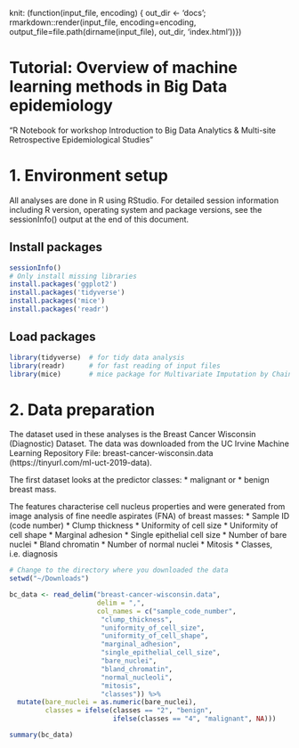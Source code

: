 knit: (function(input_file, encoding) {
  out_dir <- 'docs';
  rmarkdown::render(input_file,
 encoding=encoding,
 output_file=file.path(dirname(input_file), out_dir, 'index.html'))})

# Tutorial: Overview of machine learning methods in Big Data epidemiology

"R Notebook for workshop Introduction to Big Data Analytics & Multi-site Retrospective Epidemiological Studies"

# 1. Environment setup

All analyses are done in R using RStudio. For detailed session information including R version, operating system and package versions, see the sessionInfo() output at the end of this document.

## Install packages

```r
sessionInfo()
# Only install missing libraries
install.packages('ggplot2')
install.packages('tidyverse')
install.packages('mice')
install.packages('readr')
```

## Load packages

```r
library(tidyverse)  # for tidy data analysis
library(readr)      # for fast reading of input files
library(mice)       # mice package for Multivariate Imputation by Chained Equations (MICE)
```

# 2. Data preparation

The dataset used in these analyses is the Breast Cancer Wisconsin (Diagnostic) Dataset. The data was downloaded from the UC Irvine Machine Learning Repository
File: breast-cancer-wisconsin.data (https://tinyurl.com/ml-uct-2019-data).

The first dataset looks at the predictor classes:
* malignant or
* benign breast mass.

The features characterise cell nucleus properties and were generated from image analysis of fine needle aspirates (FNA) of breast masses:
* Sample ID (code number)
* Clump thickness
* Uniformity of cell size
* Uniformity of cell shape
* Marginal adhesion
* Single epithelial cell size
* Number of bare nuclei
* Bland chromatin
* Number of normal nuclei
* Mitosis
* Classes, i.e. diagnosis

```r
# Change to the directory where you downloaded the data
setwd("~/Downloads") 

bc_data <- read_delim("breast-cancer-wisconsin.data",
                      delim = ",",
                      col_names = c("sample_code_number", 
                       "clump_thickness", 
                       "uniformity_of_cell_size", 
                       "uniformity_of_cell_shape", 
                       "marginal_adhesion", 
                       "single_epithelial_cell_size", 
                       "bare_nuclei", 
                       "bland_chromatin", 
                       "normal_nucleoli", 
                       "mitosis", 
                       "classes")) %>%
  mutate(bare_nuclei = as.numeric(bare_nuclei),
         classes = ifelse(classes == "2", "benign",
                          ifelse(classes == "4", "malignant", NA)))
```

```r
summary(bc_data)
```


